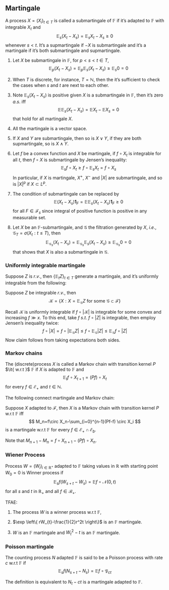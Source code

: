 ## Martingale

A process $X=(X_{i})_{t \in T}$ is called a submartingale of $\mathbb{F}$ if it's adapted to $\mathbb{F}$ with integrable $X_t$ and
$$
\mathop{{}\mathbb{E}}_{s}(X_t-X_s)=\mathop{{}\mathbb{E}}_{s}X_t-X_s\ge 0
$$
whenever $s<t$. It's a supmartingale if $-X$ is submartingale and it's a martingale if it's both submartingale and supmartingale.


::: {.remark}

1.	
    Let $X$ be submartingale in $\mathbb{F}$, for $p<s<t \in T$,
    $$
    \mathop{{}\mathbb{E}}_{p} (X_t-X_s)=\mathop{{}\mathbb{E}}_{p}\mathop{{}\mathbb{E}}_{s}(X_t-X_s)\ge \mathop{{}\mathbb{E}}_{s}0=0
    $$

1. When $T$ is discrete, for instance, $T=\mathbb{N}$, then  the it's sufficient to check the cases when $s$ and $t$ are next to each other. 

2.	
    Note $\mathop{{}\mathbb{E}}_{s}(X_t-X_s)$ is positive given $X$ is a submartingale in $\mathbb{F}$, then it's zero $a.s.$ iff
    $$
    \mathop{{}\mathbb{E}}_{}\mathop{{}\mathbb{E}}_{s}(X_t-X_s)=\mathop{{}\mathbb{E}}_{}X_t-\mathop{{}\mathbb{E}}_{}X_s=0
    $$
    that hold for all martingale $X$.
3.  All the martingale is a vector space.
4.  If $X$ and $Y$ are submartingale, then so is $X \lor Y$, if they are both supmartingale, so is $X \land Y$.
5.  Let $f$ be a convex function and $X$ be martingale, if $f\circ X_t$ is integrable for all $t$, then $f \circ X$ is submartingale by Jensen's inequality:
    $$
    \mathop{{}\mathbb{E}}_{s} f \circ X_t \ge f\circ \mathop{{}\mathbb{E}}_{s}X_t = f\circ X_s
    $$
    In particular, if $X$ is martingale, $X^+$, $X^-$ and $\left| X \right|$ are submartingale, and so is $\left| X \right|^{p}$ if $X \subset L^p$.
6.  The condition of submartingale can be replaced by 
    $$
    \mathop{{}\mathbb{E}}_{}(X_t-X_s) \bm{1}_{F}=\mathop{{}\mathbb{E}}_{}\mathop{{}\mathbb{E}}_{s}(X_t-X_s)\bm{1}_{F} \ge 0
    $$
    for all $F \in \mathcal{F}_s$ since integral of positive function is positive in any measurable set.
7.  Let $X$ be an $\mathbb{F}$-submartingale, and $\mathcal{G}$ the filtration generated by $X$, $i.e.$, $\mathcal{G}_T=\sigma(X_t:t\le T)$, then
    $$
    \mathop{{}\mathbb{E}}_{\mathcal{G}_s}(X_t-X_s)=\mathop{{}\mathbb{E}}_{\mathcal{G}_s}\mathop{{}\mathbb{E}}_{s}(X_t-X_s) \ge \mathop{{}\mathbb{E}}_{\mathcal{G}_s}0=0
    $$
    that shows that $X$ is also a submartingale in $\mathcal{G}$.

:::

### Uniformly integrable martingale

Suppose $Z$ is $r.v.$, then $\left\{ \mathop{{}\mathbb{E}}_{t}Z \right\}_{t\in T}$ generate a martingale, and it's uniformly integrable from the following:

::: {.lemma  name=""}

Suppose $Z$ be integrable $r.v.$, then
$$
\mathcal{K}=\left\{ X:X=\mathop{{}\mathbb{E}}_{\mathcal{G}}Z \text{ for some } \mathcal{G}\subset \mathcal{F}  \right\}
$$

:::


:::: {.proof}

Recall $\mathcal{K}$ is uniformly integrable if $f\circ\left| \mathcal{K} \right|$ is integrable for some convex and increasing $f\gg x$. To this end, take $f\ s.t.\ f\circ \left| Z \right|$ is integrable, then employ Jensen's inequality twice:
$$
f\circ \left| X \right| = f \circ \left| \mathop{{}\mathbb{E}}_{\mathcal{G}} Z \right|\le f \circ \mathop{{}\mathbb{E}}_{\mathcal{G}} \left| Z \right| \le \mathop{{}\mathbb{E}}_{\mathcal{G}} f\circ \left| Z \right|
$$
Now claim follows from taking expectations both sides.

::::

### Markov chains


::: {.definition  name=""}

The (discrete)process $X$ is called a Markov chain with transition kernel $P$ $\it{ w.r.t }$ $\mathbb{F}$ if $X$ is adapted to $\mathbb{F}$ and
$$
\mathop{{}\mathbb{E}}_{t} f\circ X_{t+1}=(Pf)\circ X_t
$$
for every $f \in \mathcal{E}_{+}$ and $t \in \mathbb{N}$.

:::

The following connect martingale and Markov chain:


::: {.theorem  name=""}

Suppose $X$ adapted to $\mathcal{F}$, then $X$ is a Markov chain with transition kernel $P \text{ w.r.t } \mathbb{F}$ iff
$$
M_n=f\circ X_n-\sum_{i=0}^{n-1}(Pf-f) \circ X_i
$$
is a martingale $\text{ w.r.t } \mathbb{F}$ for every $f \in \mathcal{E}_{+} \cap \mathcal{E}_{b}$. 

:::

:::: {.proof}

Note that $M_{n+1}-M_n=f\circ X_{n+1}-(Pf)\circ X_n$.

::::

### Wiener Process


::: {.definition  name=""}

Process $W=(W_{i})_{i \in \mathbb{R}^+}$ adapted to $\mathbb{F}$ taking values in $\mathbb{R}$ with starting point $W_{0}=0$ is Winner process if
$$
\mathop{{}\mathbb{E}}_{s}f(W_{s+t}-W_{s})=\mathop{{}\mathbb{E}}_{}f\circ \mathcal{N}(0,t)   
$$
for all $s$ and $t$ in $\mathbb{R}_{+}$ and all $f \in \mathcal{B}_{+}$.

:::


::: {.theorem  name=""}

TFAE:

1. The process $W$ is a winner process $\text{ w.r.t }\mathbb{F}$, 

2. $\exp \left\{ rW_{t}-\frac{1}{2}r^2t \right\}$ is an $\mathbb{F}$ martingale.

3. $W$ is an $\mathbb{F}$ martingale and $W_{t}^2-t$ is an $\mathbb{F}$ martingale.

:::

### Poisson martingale


::: {.definition  name=""}

The counting process $N$ adapted $\mathbb{F}$ is said to be a Poisson process with rate $c$ $\text{ w.r.t }\mathbb{F}$ if
$$
\mathop{{}\mathbb{E}}_{s}f(N_{s+t}-N_{s})=\mathop{{}\mathbb{E}}_{}f\circ \mathfrak{P}_{ct}
$$

:::

The definition is equivalent to $N_{t}-ct$ is a martingale adapted to $\mathbb{F}$.





































<br>
<br>
<br>
<br>
<br>
<br>
<br>
<br>
<br>
<br>

